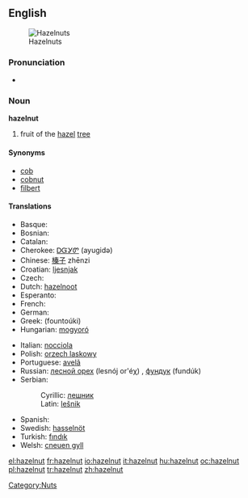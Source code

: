 ==English==
[[Image:Hazelnuts.jpg|thumb|Hazelnuts]]

===Pronunciation===
*{{audio|en-us-hazelnut.ogg|Audio (US)}}

===Noun===
'''hazelnut'''

# fruit of the [[hazel]] [[tree]]

====Synonyms====
*[[cob]]
*[[cobnut]]
*[[filbert]]

====Translations====
{{top}}
* Basque: {{t-|eu|hur|xs=Basque}}
* Bosnian: {{t-|bs|lješnik|m}}
* Catalan: {{t-|ca|avellana|f}}
* Cherokee: [[ᎠᏳᎩᏛ]] (ayugidǝ)
* Chinese: [[榛子]]  zhēnzi
* Croatian: [[ljesnjak]]
* Czech: {{t-|cs|lískový ořech|m}}
* Dutch: [[hazelnoot]] {{f}}
* Esperanto: {{t-|eo|avelo|xs=Esperanto}}
* French: {{t+|fr|noisette|f}}
* German: {{t-|de|Haselnuss|f}}
* Greek: {{t|el|φουντούκι|n|sc=Grek}} (fountoúki)
* Hungarian: [[mogyoró]]
{{mid}}
* Italian: [[nocciola]] {{f}}
* Polish: [[orzech laskowy]] {{m}}
* Portuguese: [[avelã]] {{f}}
* Russian: [[лесной орех]] (lesnój or'éχ) {{m}}, [[фундук]] (fundúk) {{m}}
* Serbian:
*: Cyrillic: [[лешник#Serbian|лешник]] {{m}}
*: Latin: [[lešnik#Serbian|lešnik]] {{m}}
* Spanish: {{t+|es|avellana|f}}
* Swedish: [[hasselnöt]] {{c}}
* Turkish: [[fındık]] 
* Welsh: [[cneuen gyll]] {{f}}
{{bottom}}

[[Category:Nuts]]

[[el:hazelnut]]
[[fr:hazelnut]]
[[io:hazelnut]]
[[it:hazelnut]]
[[hu:hazelnut]]
[[oc:hazelnut]]
[[pl:hazelnut]]
[[tr:hazelnut]]
[[zh:hazelnut]]